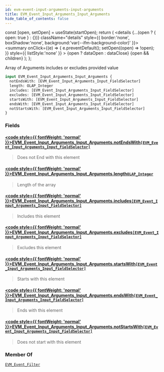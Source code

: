 ```yaml
---
id: evm-event-input-arguments-input-arguments
title: EVM_Event_Input_Arguments_Input_Arguments
hide_table_of_contents: false
---
```







  const [open, setOpen] = useState(startOpen);
  return (
    <details {...(open ? { open: true } : {})} className="details" style={{ border:'none', boxShadow:'none', background:'var(--ifm-background-color)' }}>
      <summary
        onClick={(e) => {
          e.preventDefault();
          setOpen((open) => !open);
        }}
        style={{ listStyle:'none' }}
      >
      {open ? dataOpen : dataClose}
      </summary>
      {open && children}
    </details>
  );
};










Array of Arguments includes or excludes provided value


```graphql
input EVM_Event_Input_Arguments_Input_Arguments {
  notEndsWith: [EVM_Event_Input_Arguments_Input_FieldSelector]
  length: OLAP_Integer
  includes: [EVM_Event_Input_Arguments_Input_FieldSelector]
  excludes: [EVM_Event_Input_Arguments_Input_FieldSelector]
  startsWith: [EVM_Event_Input_Arguments_Input_FieldSelector]
  endsWith: [EVM_Event_Input_Arguments_Input_FieldSelector]
  notStartsWith: [EVM_Event_Input_Arguments_Input_FieldSelector]
}
```




### Fields

#### [<code style={{ fontWeight: 'normal' }}>EVM_Event_Input_Arguments_Input_Arguments.<b>notEndsWith</b></code>](#)<Bullet />[`[EVM_Event_Input_Arguments_Input_FieldSelector]`](/docs/graphql-reference/inputs/evm-event-input-arguments-input-field-selector) <Badge class="badge badge--secondary" text="list"/> <Badge class="badge badge--secondary" text="input"/> 
> 
> 
> Does not End with this element
> 

#### [<code style={{ fontWeight: 'normal' }}>EVM_Event_Input_Arguments_Input_Arguments.<b>length</b></code>](#)<Bullet />[`OLAP_Integer`](/docs/graphql-reference/inputs/olap-integer) <Badge class="badge badge--secondary" text="input"/> 
> 
> 
> Length of the array
> 

#### [<code style={{ fontWeight: 'normal' }}>EVM_Event_Input_Arguments_Input_Arguments.<b>includes</b></code>](#)<Bullet />[`[EVM_Event_Input_Arguments_Input_FieldSelector]`](/docs/graphql-reference/inputs/evm-event-input-arguments-input-field-selector) <Badge class="badge badge--secondary" text="list"/> <Badge class="badge badge--secondary" text="input"/> 
> 
> 
> Includes this element
> 

#### [<code style={{ fontWeight: 'normal' }}>EVM_Event_Input_Arguments_Input_Arguments.<b>excludes</b></code>](#)<Bullet />[`[EVM_Event_Input_Arguments_Input_FieldSelector]`](/docs/graphql-reference/inputs/evm-event-input-arguments-input-field-selector) <Badge class="badge badge--secondary" text="list"/> <Badge class="badge badge--secondary" text="input"/> 
> 
> 
> Excludes this element
> 

#### [<code style={{ fontWeight: 'normal' }}>EVM_Event_Input_Arguments_Input_Arguments.<b>startsWith</b></code>](#)<Bullet />[`[EVM_Event_Input_Arguments_Input_FieldSelector]`](/docs/graphql-reference/inputs/evm-event-input-arguments-input-field-selector) <Badge class="badge badge--secondary" text="list"/> <Badge class="badge badge--secondary" text="input"/> 
> 
> 
> Starts with this element
> 

#### [<code style={{ fontWeight: 'normal' }}>EVM_Event_Input_Arguments_Input_Arguments.<b>endsWith</b></code>](#)<Bullet />[`[EVM_Event_Input_Arguments_Input_FieldSelector]`](/docs/graphql-reference/inputs/evm-event-input-arguments-input-field-selector) <Badge class="badge badge--secondary" text="list"/> <Badge class="badge badge--secondary" text="input"/> 
> 
> 
> Ends with this element
> 

#### [<code style={{ fontWeight: 'normal' }}>EVM_Event_Input_Arguments_Input_Arguments.<b>notStartsWith</b></code>](#)<Bullet />[`[EVM_Event_Input_Arguments_Input_FieldSelector]`](/docs/graphql-reference/inputs/evm-event-input-arguments-input-field-selector) <Badge class="badge badge--secondary" text="list"/> <Badge class="badge badge--secondary" text="input"/> 
> 
> 
> Does not start with this element
> 



### Member Of

[`EVM_Event_Filter`](/docs/graphql-reference/inputs/evm-event-filter)  <Badge class="badge badge--secondary" text="input"/>

